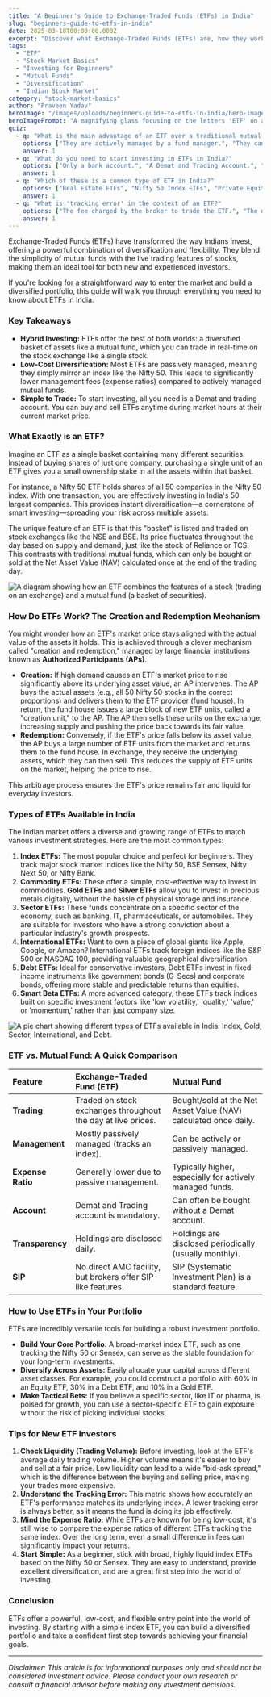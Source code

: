 ```yaml
---
title: "A Beginner's Guide to Exchange-Traded Funds (ETFs) in India"
slug: "beginners-guide-to-etfs-in-india"
date: 2025-03-18T00:00:00.000Z
excerpt: "Discover what Exchange-Traded Funds (ETFs) are, how they work, and how you can use them to build a diversified investment portfolio in India. This guide covers everything from the basics to practical tips for new investors."
tags:
  - "ETF"
  - "Stock Market Basics"
  - "Investing for Beginners"
  - "Mutual Funds"
  - "Diversification"
  - "Indian Stock Market"
category: "stock-market-basics"
author: "Praveen Yadav"
heroImage: "/images/uploads/beginners-guide-to-etfs-in-india/hero-image.jpg"
heroImagePrompt: "A magnifying glass focusing on the letters 'ETF' on a stock market chart, symbolizing a detailed look into Exchange-Traded Funds for investors."
quiz:
  - q: "What is the main advantage of an ETF over a traditional mutual fund?"
    options: ["They are actively managed by a fund manager.", "They can be bought and sold throughout the day at market prices.", "They always guarantee higher returns."]
    answer: 1
  - q: "What do you need to start investing in ETFs in India?"
    options: ["Only a bank account.", "A Demat and Trading Account.", "A special license from SEBI."]
    answer: 1
  - q: "Which of these is a common type of ETF in India?"
    options: ["Real Estate ETFs", "Nifty 50 Index ETFs", "Private Equity ETFs"]
    answer: 1
  - q: "What is 'tracking error' in the context of an ETF?"
    options: ["The fee charged by the broker to trade the ETF.", "The difference between the ETF's returns and the returns of the index it tracks.", "A mistake in your buy or sell order."]
    answer: 1
---
```


Exchange-Traded Funds (ETFs) have transformed the way Indians invest, offering a powerful combination of diversification and flexibility. They blend the simplicity of mutual funds with the live trading features of stocks, making them an ideal tool for both new and experienced investors.

If you're looking for a straightforward way to enter the market and build a diversified portfolio, this guide will walk you through everything you need to know about ETFs in India.

### Key Takeaways

*   **Hybrid Investing:** ETFs offer the best of both worlds: a diversified basket of assets like a mutual fund, which you can trade in real-time on the stock exchange like a single stock.
*   **Low-Cost Diversification:** Most ETFs are passively managed, meaning they simply mirror an index like the Nifty 50. This leads to significantly lower management fees (expense ratios) compared to actively managed mutual funds.
*   **Simple to Trade:** To start investing, all you need is a Demat and trading account. You can buy and sell ETFs anytime during market hours at their current market price.

### What Exactly is an ETF?

Imagine an ETF as a single basket containing many different securities. Instead of buying shares of just one company, purchasing a single unit of an ETF gives you a small ownership stake in all the assets within that basket.

For instance, a Nifty 50 ETF holds shares of all 50 companies in the Nifty 50 index. With one transaction, you are effectively investing in India's 50 largest companies. This provides instant diversification—a cornerstone of smart investing—spreading your risk across multiple assets.

The unique feature of an ETF is that this "basket" is listed and traded on stock exchanges like the NSE and BSE. Its price fluctuates throughout the day based on supply and demand, just like the stock of Reliance or TCS. This contrasts with traditional mutual funds, which can only be bought or sold at the Net Asset Value (NAV) calculated once at the end of the trading day.

![A diagram showing how an ETF combines the features of a stock (trading on an exchange) and a mutual fund (a basket of securities).](/images/uploads/beginners-guide-to-etfs-in-india/etf-hybrid-concept.png)

### How Do ETFs Work? The Creation and Redemption Mechanism

You might wonder how an ETF's market price stays aligned with the actual value of the assets it holds. This is achieved through a clever mechanism called "creation and redemption," managed by large financial institutions known as **Authorized Participants (APs)**.

*   **Creation:** If high demand causes an ETF's market price to rise significantly above its underlying asset value, an AP intervenes. The AP buys the actual assets (e.g., all 50 Nifty 50 stocks in the correct proportions) and delivers them to the ETF provider (fund house). In return, the fund house issues a large block of new ETF units, called a "creation unit," to the AP. The AP then sells these units on the exchange, increasing supply and pushing the price back towards its fair value.
*   **Redemption:** Conversely, if the ETF's price falls below its asset value, the AP buys a large number of ETF units from the market and returns them to the fund house. In exchange, they receive the underlying assets, which they can then sell. This reduces the supply of ETF units on the market, helping the price to rise.

This arbitrage process ensures the ETF's price remains fair and liquid for everyday investors.

### Types of ETFs Available in India

The Indian market offers a diverse and growing range of ETFs to match various investment strategies. Here are the most common types:

1.  **Index ETFs:** The most popular choice and perfect for beginners. They track major stock market indices like the Nifty 50, BSE Sensex, Nifty Next 50, or Nifty Bank.
2.  **Commodity ETFs:** These offer a simple, cost-effective way to invest in commodities. **Gold ETFs** and **Silver ETFs** allow you to invest in precious metals digitally, without the hassle of physical storage and insurance.
3.  **Sector ETFs:** These funds concentrate on a specific sector of the economy, such as banking, IT, pharmaceuticals, or automobiles. They are suitable for investors who have a strong conviction about a particular industry's growth prospects.
4.  **International ETFs:** Want to own a piece of global giants like Apple, Google, or Amazon? International ETFs track foreign indices like the S&P 500 or NASDAQ 100, providing valuable geographical diversification.
5.  **Debt ETFs:** Ideal for conservative investors, Debt ETFs invest in fixed-income instruments like government bonds (G-Secs) and corporate bonds, offering more stable and predictable returns than equities.
6.  **Smart Beta ETFs:** A more advanced category, these ETFs track indices built on specific investment factors like 'low volatility,' 'quality,' 'value,' or 'momentum,' rather than just company size.

![A pie chart showing different types of ETFs available in India: Index, Gold, Sector, International, and Debt.](/images/uploads/beginners-guide-to-etfs-in-india/types-of-etfs.png)

### ETF vs. Mutual Fund: A Quick Comparison

| Feature          | Exchange-Traded Fund (ETF)                                  | Mutual Fund                                                        |
| :--------------- | :---------------------------------------------------------- | :----------------------------------------------------------------- |
| **Trading**      | Traded on stock exchanges throughout the day at live prices. | Bought/sold at the Net Asset Value (NAV) calculated once daily.    |
| **Management**   | Mostly passively managed (tracks an index).                 | Can be actively or passively managed.                              |
| **Expense Ratio**| Generally lower due to passive management.                  | Typically higher, especially for actively managed funds.           |
| **Account**      | Demat and Trading account is mandatory.                     | Can often be bought without a Demat account.                       |
| **Transparency** | Holdings are disclosed daily.                               | Holdings are disclosed periodically (usually monthly).             |
| **SIP**          | No direct AMC facility, but brokers offer SIP-like features.| SIP (Systematic Investment Plan) is a standard feature.            |

### How to Use ETFs in Your Portfolio

ETFs are incredibly versatile tools for building a robust investment portfolio.

*   **Build Your Core Portfolio:** A broad-market index ETF, such as one tracking the Nifty 50 or Sensex, can serve as the stable foundation for your long-term investments.
*   **Diversify Across Assets:** Easily allocate your capital across different asset classes. For example, you could construct a portfolio with 60% in an Equity ETF, 30% in a Debt ETF, and 10% in a Gold ETF.
*   **Make Tactical Bets:** If you believe a specific sector, like IT or pharma, is poised for growth, you can use a sector-specific ETF to gain exposure without the risk of picking individual stocks.

### Tips for New ETF Investors

1.  **Check Liquidity (Trading Volume):** Before investing, look at the ETF's average daily trading volume. Higher volume means it's easier to buy and sell at a fair price. Low liquidity can lead to a wide "bid-ask spread," which is the difference between the buying and selling price, making your trades more expensive.
2.  **Understand the Tracking Error:** This metric shows how accurately an ETF's performance matches its underlying index. A lower tracking error is always better, as it means the fund is doing its job effectively.
3.  **Mind the Expense Ratio:** While ETFs are known for being low-cost, it's still wise to compare the expense ratios of different ETFs tracking the same index. Over the long term, even a small difference in fees can significantly impact your returns.
4.  **Start Simple:** As a beginner, stick with broad, highly liquid index ETFs based on the Nifty 50 or Sensex. They are easy to understand, provide excellent diversification, and are a great first step into the world of investing.

### Conclusion

ETFs offer a powerful, low-cost, and flexible entry point into the world of investing. By starting with a simple index ETF, you can build a diversified portfolio and take a confident first step towards achieving your financial goals.

---
*Disclaimer: This article is for informational purposes only and should not be considered investment advice. Please conduct your own research or consult a financial advisor before making any investment decisions.*